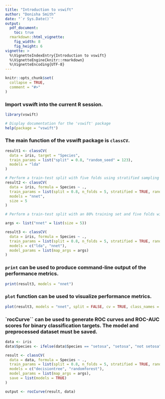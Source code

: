 ---
title: "Introduction to vswift"
author: "Donisha Smith"
date: "`r Sys.Date()`"
output:
  pdf_document:
    toc: true
  rmarkdown::html_vignette:
    fig_width: 8
    fig_height: 6
vignette: >
  %\VignetteIndexEntry{Introduction to vswift}
  %\VignetteEngine{knitr::rmarkdown}
  %\VignetteEncoding{UTF-8}
---

```{r, include = FALSE}
knitr::opts_chunk$set(
  collapse = TRUE,
  comment = "#>"
)
```


### Import **vswift** into the current R session.
```{r setup}
library(vswift)

# Display documentation for the 'vswift' package
help(package = "vswift")
```


### The main function of the **vswift** package is `classCV`.
```{r}
result1 <- classCV(
  data = iris, target = "Species",
  train_params = list("split" = 0.8, "random_seed" = 123),
  models = "lda"
)

# Perform a train-test split with five folds using stratified sampling with K-Nearest Neighbors while also specifying an additional argument for nnet to specify the number of neighbors to consider
result2 <- classCV(
  data = iris, formula = Species ~ .,
  train_params = list(split = 0.8, n_folds = 5, stratified = TRUE, random_seed = 123),
  models = "nnet",
  size = 5
)

# Perform a train-test split with an 80% training set and five folds with stratified sampling LDA and nnet. Also specify an argument for nnet and save the models for lda and nnet.

args <- list("nnet" = list(size = 5))

result3 <- classCV(
  data = iris, formula = Species ~ .,
  train_params = list(split = 0.8, n_folds = 5, stratified = TRUE, random_seed = 123),
  models = c("lda", "nnet"),
  model_params = list(map_args = args)
)
```

### `print` can be used to produce command-line output of the performance metrics.
```{r}
print(result3, models = "nnet")
```


### `plot` function can be used to visualize performance metrics.
```{r}
plot(result3, models = "nnet", split = FALSE, cv = TRUE, class_names = c("setosa", "virginica"), metrics = "precision")
```

### `rocCurve`` can be used to generate ROC curves and ROC-AUC scores for binary classification targets. The model and preprocessed dataset must be saved.
```{r}
data <- iris
data$Species <- ifelse(data$Species == "setosa", "setosa", "not setosa")

result <- classCV(
  data = data, formula = Species ~ .,
  train_params = list(split = 0.8, n_folds = 5, stratified = TRUE, random_seed = 123),
  models = c("decisiontree", "randomforest"),
  model_params = list(map_args = args),
  save = list(models = TRUE)
)

output <- rocCurve(result, data)
```

